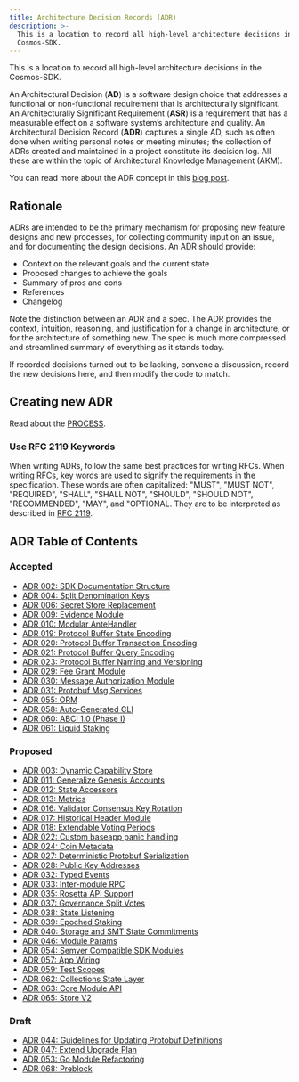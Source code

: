 ```yaml
---
title: Architecture Decision Records (ADR)
description: >-
  This is a location to record all high-level architecture decisions in the
  Cosmos-SDK.
---
```


This is a location to record all high-level architecture decisions in the Cosmos-SDK.

An Architectural Decision (**AD**) is a software design choice that addresses a functional or non-functional requirement that is architecturally significant.
An Architecturally Significant Requirement (**ASR**) is a requirement that has a measurable effect on a software system’s architecture and quality.
An Architectural Decision Record (**ADR**) captures a single AD, such as often done when writing personal notes or meeting minutes; the collection of ADRs created and maintained in a project constitute its decision log. All these are within the topic of Architectural Knowledge Management (AKM).

You can read more about the ADR concept in this [blog post](https://product.reverb.com/documenting-architecture-decisions-the-reverb-way-a3563bb24bd0#.78xhdix6t).

## Rationale

ADRs are intended to be the primary mechanism for proposing new feature designs and new processes, for collecting community input on an issue, and for documenting the design decisions.
An ADR should provide:

* Context on the relevant goals and the current state
* Proposed changes to achieve the goals
* Summary of pros and cons
* References
* Changelog

Note the distinction between an ADR and a spec. The ADR provides the context, intuition, reasoning, and
justification for a change in architecture, or for the architecture of something
new. The spec is much more compressed and streamlined summary of everything as
it stands today.

If recorded decisions turned out to be lacking, convene a discussion, record the new decisions here, and then modify the code to match.

## Creating new ADR

Read about the [PROCESS](/docs/sdk/v0.50/build/architecture/PROCESS).

### Use RFC 2119 Keywords

When writing ADRs, follow the same best practices for writing RFCs. When writing RFCs, key words are used to signify the requirements in the specification. These words are often capitalized: "MUST", "MUST NOT", "REQUIRED", "SHALL", "SHALL NOT", "SHOULD", "SHOULD NOT", "RECOMMENDED", "MAY", and "OPTIONAL. They are to be interpreted as described in [RFC 2119](https://datatracker.ietf.org/doc/html/rfc2119).

## ADR Table of Contents

### Accepted

* [ADR 002: SDK Documentation Structure](/docs/sdk/v0.50/build/architecture/adr-002-docs-structure)
* [ADR 004: Split Denomination Keys](/docs/sdk/v0.50/build/architecture/adr-004-split-denomination-keys)
* [ADR 006: Secret Store Replacement](/docs/sdk/v0.50/build/architecture/adr-006-secret-store-replacement)
* [ADR 009: Evidence Module](/docs/sdk/v0.50/build/architecture/adr-009-evidence-module)
* [ADR 010: Modular AnteHandler](/docs/sdk/v0.50/build/architecture/adr-010-modular-antehandler)
* [ADR 019: Protocol Buffer State Encoding](/docs/sdk/v0.50/build/architecture/adr-019-protobuf-state-encoding)
* [ADR 020: Protocol Buffer Transaction Encoding](/docs/sdk/v0.50/build/architecture/adr-020-protobuf-transaction-encoding)
* [ADR 021: Protocol Buffer Query Encoding](/docs/sdk/v0.50/build/architecture/adr-021-protobuf-query-encoding)
* [ADR 023: Protocol Buffer Naming and Versioning](/docs/sdk/v0.50/build/architecture/adr-023-protobuf-naming)
* [ADR 029: Fee Grant Module](/docs/sdk/v0.50/build/architecture/adr-029-fee-grant-module)
* [ADR 030: Message Authorization Module](/docs/sdk/v0.50/build/architecture/adr-030-authz-module)
* [ADR 031: Protobuf Msg Services](/docs/sdk/v0.50/build/architecture/adr-031-msg-service)
* [ADR 055: ORM](/docs/sdk/v0.50/build/architecture/adr-055-orm)
* [ADR 058: Auto-Generated CLI](/docs/sdk/v0.50/build/architecture/adr-058-auto-generated-cli)
* [ADR 060: ABCI 1.0 (Phase I)](/docs/sdk/v0.50/build/architecture/adr-060-abci-1.0)
* [ADR 061: Liquid Staking](/docs/sdk/v0.50/build/architecture/adr-061-liquid-staking)

### Proposed

* [ADR 003: Dynamic Capability Store](/docs/sdk/v0.50/build/architecture/adr-003-dynamic-capability-store)
* [ADR 011: Generalize Genesis Accounts](/docs/sdk/v0.50/build/architecture/adr-011-generalize-genesis-accounts)
* [ADR 012: State Accessors](/docs/sdk/v0.50/build/architecture/adr-012-state-accessors)
* [ADR 013: Metrics](/docs/sdk/v0.50/build/architecture/adr-013-metrics)
* [ADR 016: Validator Consensus Key Rotation](/docs/sdk/v0.50/build/architecture/adr-016-validator-consensus-key-rotation)
* [ADR 017: Historical Header Module](/docs/sdk/v0.50/build/architecture/adr-017-historical-header-module)
* [ADR 018: Extendable Voting Periods](/docs/sdk/v0.50/build/architecture/adr-018-extendable-voting-period)
* [ADR 022: Custom baseapp panic handling](/docs/sdk/v0.50/build/architecture/adr-022-custom-panic-handling)
* [ADR 024: Coin Metadata](/docs/sdk/v0.50/build/architecture/adr-024-coin-metadata)
* [ADR 027: Deterministic Protobuf Serialization](/docs/sdk/v0.50/build/architecture/adr-027-deterministic-protobuf-serialization)
* [ADR 028: Public Key Addresses](/docs/sdk/v0.50/build/architecture/adr-028-public-key-addresses)
* [ADR 032: Typed Events](/docs/sdk/v0.50/build/architecture/adr-032-typed-events)
* [ADR 033: Inter-module RPC](/docs/sdk/v0.50/build/architecture/adr-033-protobuf-inter-module-comm)
* [ADR 035: Rosetta API Support](/docs/sdk/v0.50/build/architecture/adr-035-rosetta-api-support)
* [ADR 037: Governance Split Votes](/docs/sdk/v0.50/build/architecture/adr-037-gov-split-vote)
* [ADR 038: State Listening](/docs/sdk/v0.50/build/architecture/adr-038-state-listening)
* [ADR 039: Epoched Staking](/docs/sdk/v0.50/build/architecture/adr-039-epoched-staking)
* [ADR 040: Storage and SMT State Commitments](/docs/sdk/v0.50/build/architecture/adr-040-storage-and-smt-state-commitments)
* [ADR 046: Module Params](/docs/sdk/v0.50/build/architecture/adr-046-module-params)
* [ADR 054: Semver Compatible SDK Modules](/docs/sdk/v0.50/build/architecture/adr-054-semver-compatible-modules)
* [ADR 057: App Wiring](/docs/sdk/v0.50/build/architecture/adr-057-app-wiring)
* [ADR 059: Test Scopes](/docs/sdk/v0.50/build/architecture/adr-059-test-scopes)
* [ADR 062: Collections State Layer](/docs/sdk/v0.50/build/architecture/adr-062-collections-state-layer)
* [ADR 063: Core Module API](/docs/sdk/v0.50/build/architecture/adr-063-core-module-api)
* [ADR 065: Store V2](/docs/sdk/v0.50/build/architecture/adr-065-store-v2)

### Draft

* [ADR 044: Guidelines for Updating Protobuf Definitions](/docs/sdk/v0.50/build/architecture/adr-044-protobuf-updates-guidelines)
* [ADR 047: Extend Upgrade Plan](/docs/sdk/v0.50/build/architecture/adr-047-extend-upgrade-plan)
* [ADR 053: Go Module Refactoring](/docs/sdk/v0.50/build/architecture/adr-053-go-module-refactoring)
* [ADR 068: Preblock](/docs/sdk/v0.50/build/architecture/adr-068-preblock)
